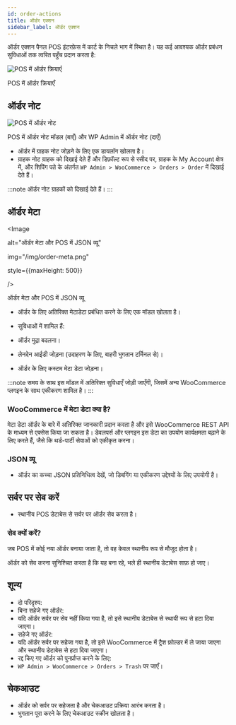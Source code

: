 ```yaml
---
id: order-actions
title: ऑर्डर एक्शन
sidebar_label: ऑर्डर एक्शन
---
```



ऑर्डर एक्शन पैनल POS इंटरफ़ेस में कार्ट के निचले भाग में स्थित है। यह कई आवश्यक ऑर्डर प्रबंधन सुविधाओं तक त्वरित पहुँच प्रदान करता है:

<div class="image-container">
<Image
alt="POS में ऑर्डर क्रियाएँ"
img="/img/order-actions.png"
/>
<p class="image-caption">POS में ऑर्डर क्रियाएँ</p>
</div>

## ऑर्डर नोट

<div class="image-container">
<Image
alt="POS में ऑर्डर नोट"
img="/img/order-note.png"
style={{maxHeight: 500}}
/>
<p class="image-caption">POS में ऑर्डर नोट मॉडल (बाएँ) और WP Admin में ऑर्डर नोट (दाएँ)</p>
</div>

- ऑर्डर में ग्राहक नोट जोड़ने के लिए एक डायलॉग खोलता है।
- ग्राहक नोट ग्राहक को दिखाई देते हैं और डिफ़ॉल्ट रूप से रसीद पर, ग्राहक के My Account क्षेत्र में, और शिपिंग पते के अंतर्गत `WP Admin > WooCommerce > Orders > Order` में दिखाई देते हैं।

:::note
ऑर्डर नोट ग्राहकों को दिखाई देते हैं।
:::

## ऑर्डर मेटा

<div class="image-container">

<Image

alt="ऑर्डर मेटा और POS में JSON व्यू"

img="/img/order-meta.png"

style={{maxHeight: 500}}

/>

<p class="image-caption">ऑर्डर मेटा और POS में JSON व्यू</p>

</div>

- ऑर्डर के लिए अतिरिक्त मेटाडेटा प्रबंधित करने के लिए एक मॉडल खोलता है।

- सुविधाओं में शामिल हैं:

- ऑर्डर मुद्रा बदलना।

- लेनदेन आईडी जोड़ना (उदाहरण के लिए, बाहरी भुगतान टर्मिनल से)।

- ऑर्डर के लिए कस्टम मेटा डेटा जोड़ना।

:::note
समय के साथ इस मॉडल में अतिरिक्त सुविधाएँ जोड़ी जाएँगी, जिसमें अन्य WooCommerce प्लगइन के साथ एकीकरण शामिल है।
:::

### WooCommerce में मेटा डेटा क्या है?

मेटा डेटा ऑर्डर के बारे में अतिरिक्त जानकारी प्रदान करता है और इसे WooCommerce REST API के माध्यम से एक्सेस किया जा सकता है। डेवलपर्स और प्लगइन इस डेटा का उपयोग कार्यक्षमता बढ़ाने के लिए करते हैं, जैसे कि थर्ड-पार्टी सेवाओं को एकीकृत करना।

### JSON व्यू

- ऑर्डर का कच्चा JSON प्रतिनिधित्व देखें, जो डिबगिंग या एकीकरण उद्देश्यों के लिए उपयोगी है।

## सर्वर पर सेव करें

- स्थानीय POS डेटाबेस से सर्वर पर ऑर्डर सेव करता है।

### सेव क्यों करें?

जब POS में कोई नया ऑर्डर बनाया जाता है, तो वह केवल स्थानीय रूप से मौजूद होता है।

ऑर्डर को सेव करना सुनिश्चित करता है कि यह बना रहे, भले ही स्थानीय डेटाबेस साफ़ हो जाए।

## शून्य

- दो परिदृश्य:
- बिना सहेजे गए ऑर्डर:
- यदि ऑर्डर सर्वर पर सेव नहीं किया गया है, तो इसे स्थानीय डेटाबेस से स्थायी रूप से हटा दिया जाएगा।
- सहेजे गए ऑर्डर:
- यदि ऑर्डर सर्वर पर सहेजा गया है, तो इसे WooCommerce में ट्रैश फ़ोल्डर में ले जाया जाएगा और स्थानीय डेटाबेस से हटा दिया जाएगा।
- रद्द किए गए ऑर्डर को पुनर्प्राप्त करने के लिए:
- `WP Admin > WooCommerce > Orders > Trash` पर जाएँ।

## चेकआउट

- ऑर्डर को सर्वर पर सहेजता है और चेकआउट प्रक्रिया आरंभ करता है।
- भुगतान पूरा करने के लिए चेकआउट स्क्रीन खोलता है।
